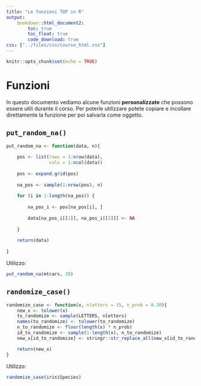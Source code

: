 ```yaml
---
title: "Le funzioni TOP in R"
output: 
    bookdown::html_document2:
        toc: true
        toc_float: true
        code_download: true
css: ["../files/css/course_html.css"]
---
```


```r
knitr::opts_chunk$set(echo = TRUE)
```

# Funzioni

In questo documento vediamo alcune funzioni **personalizzate** che possono essere utili durante il corso. Per poterle utilizzare potete copiare e incollare direttamente la funzione per poi salvarla come oggetto.

## `put_random_na()`

```r
put_random_na <- function(data, n){
    
    pos <- list(rows = 1:nrow(data),
                cols = 1:ncol(data))
    
    pos <- expand.grid(pos)
    
    na_pos <- sample(1:nrow(pos), n)
    
    for (i in 1:length(na_pos)) {
        
        na_pos_i <- pos[na_pos[i], ]
        
        data[na_pos_i[[1]], na_pos_i[[2]]] <- NA
        
    }
    
    return(data)
    
}
```

Utilizzo:

```r
put_random_na(mtcars, 30)
```

## `randomize_case()`

```r
randomize_case <- function(x, nletters = 15, n_prob = 0.30){
    new_x <- tolower(x)
    to_randomize <- sample(LETTERS, nletters)
    names(to_randomize) <- tolower(to_randomize)
    n_to_randomize <- floor(length(x) * n_prob)
    id_to_randomize <- sample(1:length(x), n_to_randomize)
    new_x[id_to_randomize] <- stringr::str_replace_all(new_x[id_to_randomize], to_randomize)

    return(new_x)
}
```

Utilizzo:

```r
randomize_case(iris$Species)
```




